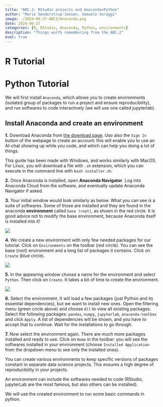 ```yaml
---
title: "ABC.2: RStudio projects and Anaconda+Python"
author: "Marie Sønderstrup-Jensen, Samuele Soraggi"
image: ./2024-06-27-ABC2/Anaconda.png
date: 2024-06-27
categories: [R, RStudio, Anaconda, Python, environments]
description: "Things worth remembering from the ABC.2"
eval: true
---
```



# R Tutorial


# Python Tutorial

We will first install `Anaconda`, which allows you to create environments (isolated group of packages to run a project and ensure reproducibility), and run softwares to code interactively (we will use one called jupyterlab).

## Install Anaconda and create an environment

**1.** Download Anaconda from [the download page](https://www.anaconda.com/download). Uso also the `Sign In` button of the webpage to create an account: this will enable you to use an AI-chat showing up while you code, and which can help you doing a lot of things.

:::{.callout-note}

This guide has been made with Windows, and works similarly with MacOS. For Linux, you will download a file with `.sh` extension, which you can execute in the command line with `bash installer.sh`.

:::

**2.** Once Anaconda is installed, open **Anaconda Navigator**. Log into Anaconda Cloud from the software, and eventually update Anaconda Navigator if asked.

**3.** Your initial window would look similarly as below. What you can see is a suite of softwares. Some of those are installed and they are found in the anaconda **environment** called `base (root)`, as shown in the red circle. It is good advice not to modify the base environment, because Anaconda itself is installed into it!

![](./2024-06-27-ABC2/landing.png)

**4.** We create a new environment with only few needed packages for our tutorial. Click on `Environments` on the toolbar (red circle). You can see the base (root) environment and a long list of packages it contains. Click on `Create` (blue circle).

![](./2024-06-27-ABC2/envlist.png)

**5.** In the appearing window choose a name for the environment and select `Python`. Then click on `Create`. It takes a bit of time to create the environment.

![](./2024-06-27-ABC2/options.png)

**6.** Select the environment. It will load a few packages (just Python and its essential dependencies), but we want to install new ones. Open the filtering menu (green circle above) and choose `All` to view all existing packages. Select the following packages: `pandas`, `numpy`, `jupyterlab`, `anaconda-toolbox` and click `Apply`. A list of dependencies will be shown, and you have to accept that to continue. Wait for the installations to go through.

**7.** Now select the environment again. There are much more packages installed and ready to use. Click on `Home` in the toolbar: you will see the softwares installed in your environment (choose `Installed Application` from the dropdown menu to see only the installed ones).

:::{.callout-note title="wrap up"}

You can create various environments to keep specific versions of packages constant in separate data science projects. This ensures a high degree of reproducibility in your projects.

An environment can include the softwares needed to code (RStudio, jupyterLab are the most famous, but also others can be installed).

We will use the created environment to run some basic commands in python.

:::

